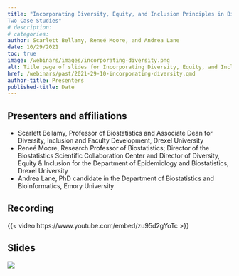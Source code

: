 ```yaml
---
title: "Incorporating Diversity, Equity, and Inclusion Principles in Biostatistics Courses:
Two Case Studies"
# description:
# categories:
author: Scarlett Bellamy, Reneé Moore, and Andrea Lane
date: 10/29/2021
toc: true
image: /webinars/images/incorporating-diversity.png
alt: Title page of slides for Incorporating Diversity, Equity, and Inclusion Principles in Biostatistics Courses presentation
href: /webinars/past/2021-29-10-incorporating-diversity.qmd
author-title: Presenters
published-title: Date
---
```

## Presenters and affiliations
* Scarlett Bellamy, Professor of Biostatistics and Associate Dean for Diversity, Inclusion and Faculty Development, Drexel University
* Reneé Moore, Research Professor of Biostatistics; Director of the Biostatistics Scientific Collaboration Center and Director of Diversity, Equity & Inclusion for the Department of Epidemiology and Biostatistics, Drexel University
* Andrea Lane, PhD candidate in the Department of Biostatistics and Bioinformatics, Emory University

## Recording
{{< video https://www.youtube.com/embed/zu95d2gYoTc >}}

## Slides
[![](/webinars/images/incorporating-diversity.png){fig-alt="Title page from slide deck for the webinar, 'Incorporating Diversity, Equity, and Inclusion Principles in Biostatistics Courses: Two Case Studies'"}](https://drive.google.com/file/d/1mKil-a244bGMPzaV6TcpPY74asFbi6no/view){aria-label="Download the slides from the webinar, 'Incorporating Diversity, Equity, and Inclusion Principles in Biostatistics Courses: Two Case Studies'"}